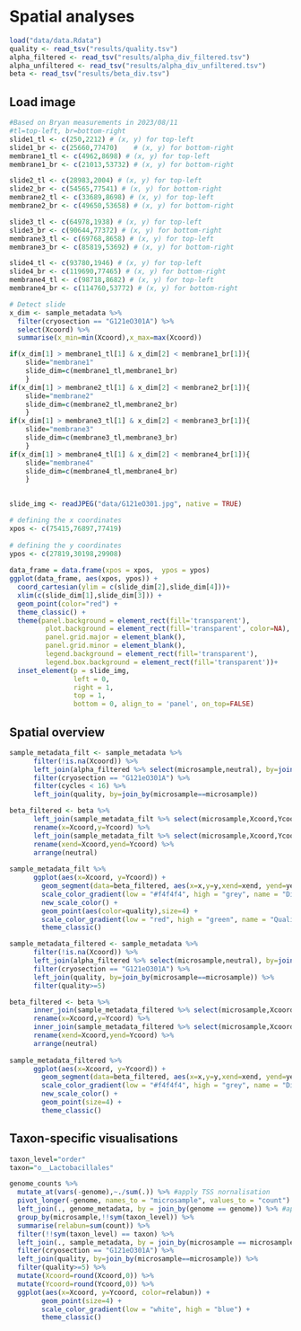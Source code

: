 # Spatial analyses

```r
load("data/data.Rdata")
quality <- read_tsv("results/quality.tsv")
alpha_filtered <- read_tsv("results/alpha_div_filtered.tsv")
alpha_unfiltered <- read_tsv("results/alpha_div_unfiltered.tsv")
beta <- read_tsv("results/beta_div.tsv")
```

## Load image
```r
#Based on Bryan measurements in 2023/08/11
#tl=top-left, br=bottom-right
slide1_tl <- c(250,2212) # (x, y) for top-left
slide1_br <- c(25660,77470)    # (x, y) for bottom-right
membrane1_tl <- c(4962,8698) # (x, y) for top-left
membrane1_br <- c(21013,53732) # (x, y) for bottom-right

slide2_tl <- c(28983,2004) # (x, y) for top-left
slide2_br <- c(54565,77541) # (x, y) for bottom-right
membrane2_tl <- c(33689,8698) # (x, y) for top-left
membrane2_br <- c(49650,53658) # (x, y) for bottom-right

slide3_tl <- c(64978,1938) # (x, y) for top-left
slide3_br <- c(90644,77372) # (x, y) for bottom-right
membrane3_tl <- c(69768,8658) # (x, y) for top-left
membrane3_br <- c(85819,53692) # (x, y) for bottom-right

slide4_tl <- c(93780,1946) # (x, y) for top-left
slide4_br <- c(119690,77465) # (x, y) for bottom-right
membrane4_tl <- c(98718,8682) # (x, y) for top-left
membrane4_br <- c(114760,53772) # (x, y) for bottom-right

# Detect slide
x_dim <- sample_metadata %>%
  filter(cryosection == "G121eO301A") %>%
  select(Xcoord) %>%
  summarise(x_min=min(Xcoord),x_max=max(Xcoord))

if(x_dim[1] > membrane1_tl[1] & x_dim[2] < membrane1_br[1]){
    slide="membrane1"
    slide_dim=c(membrane1_tl,membrane1_br)
    }
if(x_dim[1] > membrane2_tl[1] & x_dim[2] < membrane2_br[1]){
    slide="membrane2"
    slide_dim=c(membrane2_tl,membrane2_br)
    }
if(x_dim[1] > membrane3_tl[1] & x_dim[2] < membrane3_br[1]){
    slide="membrane3"
    slide_dim=c(membrane3_tl,membrane3_br)
    }
if(x_dim[1] > membrane4_tl[1] & x_dim[2] < membrane4_br[1]){
    slide="membrane4"
    slide_dim=c(membrane4_tl,membrane4_br)
    }

    
slide_img <- readJPEG("data/G121eO301.jpg", native = TRUE)

# defining the x coordinates 
xpos <- c(75415,76897,77419)
  
# defining the y coordinates 
ypos <- c(27819,30198,29908)
  
data_frame = data.frame(xpos = xpos,  ypos = ypos) 
ggplot(data_frame, aes(xpos, ypos)) +
  coord_cartesian(ylim = c(slide_dim[2],slide_dim[4]))+
  xlim(c(slide_dim[1],slide_dim[3])) +
  geom_point(color="red") +
  theme_classic() +
  theme(panel.background = element_rect(fill='transparent'),
         plot.background = element_rect(fill='transparent', color=NA),
         panel.grid.major = element_blank(),
         panel.grid.minor = element_blank(),
         legend.background = element_rect(fill='transparent'),
         legend.box.background = element_rect(fill='transparent'))+
  inset_element(p = slide_img, 
                left = 0, 
                right = 1, 
                top = 1, 
                bottom = 0, align_to = 'panel', on_top=FALSE)


```
## Spatial overview

```r
sample_metadata_filt <- sample_metadata %>%
      filter(!is.na(Xcoord)) %>%
      left_join(alpha_filtered %>% select(microsample,neutral), by=join_by(microsample==microsample)) %>%
      filter(cryosection == "G121eO301A") %>%
      filter(cycles < 16) %>%
      left_join(quality, by=join_by(microsample==microsample))

beta_filtered <- beta %>%
      left_join(sample_metadata_filt %>% select(microsample,Xcoord,Ycoord), by=join_by(first==microsample)) %>%
      rename(x=Xcoord,y=Ycoord) %>%
      left_join(sample_metadata_filt %>% select(microsample,Xcoord,Ycoord), by=join_by(second==microsample)) %>%
      rename(xend=Xcoord,yend=Ycoord) %>%
      arrange(neutral)
  
sample_metadata_filt %>%
      ggplot(aes(x=Xcoord, y=Ycoord)) +
        geom_segment(data=beta_filtered, aes(x=x,y=y,xend=xend, yend=yend, color = neutral), size = 1) +
        scale_color_gradient(low = "#f4f4f4", high = "grey", name = "Dissimilarity") +
        new_scale_color() +
        geom_point(aes(color=quality),size=4) +
        scale_color_gradient(low = "red", high = "green", name = "Quality") +
        theme_classic()
```

```r
sample_metadata_filtered <- sample_metadata %>%
      filter(!is.na(Xcoord)) %>%
      left_join(alpha_filtered %>% select(microsample,neutral), by=join_by(microsample==microsample)) %>%
      filter(cryosection == "G121eO301A") %>%
      left_join(quality, by=join_by(microsample==microsample)) %>%
      filter(quality>=5)

beta_filtered <- beta %>%
      inner_join(sample_metadata_filtered %>% select(microsample,Xcoord,Ycoord), by=join_by(first==microsample)) %>%
      rename(x=Xcoord,y=Ycoord) %>%
      inner_join(sample_metadata_filtered %>% select(microsample,Xcoord,Ycoord), by=join_by(second==microsample)) %>%
      rename(xend=Xcoord,yend=Ycoord) %>%
      arrange(neutral)
  
sample_metadata_filtered %>%
      ggplot(aes(x=Xcoord, y=Ycoord)) +
        geom_segment(data=beta_filtered, aes(x=x,y=y,xend=xend, yend=yend, color = neutral), size = 1) +
        scale_color_gradient(low = "#f4f4f4", high = "grey", name = "Dissimilarity") +
        new_scale_color() +
        geom_point(size=4) +
        theme_classic()
```

## Taxon-specific visualisations

```r
taxon_level="order"
taxon="o__Lactobacillales"

genome_counts %>%
  mutate_at(vars(-genome),~./sum(.)) %>% #apply TSS nornalisation
  pivot_longer(-genome, names_to = "microsample", values_to = "count") %>% #reduce to minimum number of columns
  left_join(., genome_metadata, by = join_by(genome == genome)) %>% #append genome metadata
  group_by(microsample,!!sym(taxon_level)) %>%
  summarise(relabun=sum(count)) %>%
  filter(!!sym(taxon_level) == taxon) %>%
  left_join(., sample_metadata, by = join_by(microsample == microsample)) %>% #append sample metadata
  filter(cryosection == "G121eO301A") %>%
  left_join(quality, by=join_by(microsample==microsample)) %>%
  filter(quality>=5) %>%
  mutate(Xcoord=round(Xcoord,0)) %>%
  mutate(Ycoord=round(Ycoord,0)) %>%
  ggplot(aes(x=Xcoord, y=Ycoord, color=relabun)) +
        geom_point(size=4) +
        scale_color_gradient(low = "white", high = "blue") +
        theme_classic()
```
